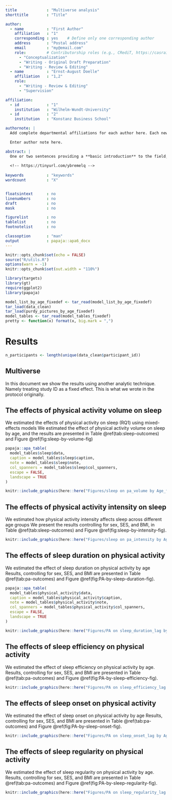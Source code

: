 ```yaml
---
title             : "Multiverse analysis"
shorttitle        : "Title"

author: 
  - name          : "First Author"
    affiliation   : "1"
    corresponding : yes    # Define only one corresponding author
    address       : "Postal address"
    email         : "my@email.com"
    role:         # Contributorship roles (e.g., CRediT, https://casrai.org/credit/)
      - "Conceptualization"
      - "Writing - Original Draft Preparation"
      - "Writing - Review & Editing"
  - name          : "Ernst-August Doelle"
    affiliation   : "1,2"
    role:
      - "Writing - Review & Editing"
      - "Supervision"

affiliation:
  - id            : "1"
    institution   : "Wilhelm-Wundt-University"
  - id            : "2"
    institution   : "Konstanz Business School"

authornote: |
  Add complete departmental affiliations for each author here. Each new line herein must be indented, like this line.

  Enter author note here.

abstract: |
  One or two sentences providing a **basic introduction** to the field,  comprehensible to a scientist in any discipline.
  
  <!-- https://tinyurl.com/ybremelq -->
  
keywords          : "keywords"
wordcount         : "X"


floatsintext      : no
linenumbers       : no
draft             : no
mask              : no

figurelist        : no
tablelist         : no
footnotelist      : no

classoption       : "man"
output            : papaja::apa6_docx
---
```


\renewcommand{\arraystretch}{0.65}

```r
knitr::opts_chunk$set(echo = FALSE)
source("R/utils.R")
options(warn = -1)
knitr::opts_chunk$set(out.width = "110%")
```

```r
library(targets)
library(gt)
require(ggplot2)
library(papaja)
```

```r
model_list_by_age_fixedef <- tar_read(model_list_by_age_fixedef)
tar_load(data_clean)
tar_load(purdy_pictures_by_age_fixedef)
model_tables <- tar_read(model_tables_fixedef)
pretty <- function(x) format(x, big.mark = ",")
```

# Results

```r
n_participants <- length(unique(data_clean$participant_id))
```

## Multiverse

In this document we show the results using another analytic technique. Namely treating study ID as a fixed effect. This is what we wrote in the protocol originally.

## The effects of physical activity volume on sleep

We estimated the effects of physical activity on sleep (RQ1) using mixed-effects models
We estimated the effect of physical activity volume on sleep by age, and the results are presented in Table \@ref(tab:sleep-outcomes) and Figure \@ref(fig:sleep-by-volume-fig)

```r
papaja::apa_table(
  model_tables$sleep$data,
  caption = model_tables$sleep$caption,
  note = model_tables$sleep$note,
  col_spanners = model_tables$sleep$col_spanners,
  escape = FALSE,
  landscape = TRUE
)
```

```r
knitr::include_graphics(here::here("Figures/sleep on pa_volume by Age_fixedef.jpg"), error = FALSE)
```

## The effects of physical activity intensity on sleep

We estimated how physical activity intensity affects sleep across different age groups
We present the results controlling for sex, SES, and BMI, in Table \@ref(tab:sleep-outcomes) and Figure \@ref(fig:sleep-by-intensity-fig).

```r
knitr::include_graphics(here::here("Figures/sleep on pa_intensity by Age_fixedef.jpg"), error = FALSE)
```

## The effects of sleep duration on physical activity

We estimated the effect of sleep duration on physical activity by age
Results, controlling for sex, SES, and BMI are presented in Table \@ref(tab:pa-outcomes) and Figure \@ref(fig:PA-by-sleep-duration-fig).

```r
papaja::apa_table(
  model_tables$physical_activity$data,
  caption = model_tables$physical_activity$caption,
  note = model_tables$physical_activity$note,
  col_spanners = model_tables$physical_activity$col_spanners,
  escape = FALSE,
  landscape = TRUE
)
```

```r
knitr::include_graphics(here::here("Figures/PA on sleep_duration_lag by Age_fixedef.jpg"), error = FALSE)
```

## The effects of sleep efficiency on physical activity

We estimated the effect of sleep efficiency on physical activity by age.
Results, controlling for sex, SES, and BMI are presented in Table \@ref(tab:pa-outcomes) and Figure \@ref(fig:PA-by-sleep-efficiency-fig).

```r
knitr::include_graphics(here::here("Figures/PA on sleep_efficiency_lag by Age_fixedef.jpg"), error = FALSE)
```

## The effects of sleep onset on physical activity

We estimated the effect of sleep onset on physical activity by age
Results, controlling for sex, SES, and BMI are presented in Table \@ref(tab:pa-outcomes) and Figure \@ref(fig:PA-by-sleep-onset-fig).

```r
knitr::include_graphics(here::here("Figures/PA on sleep_onset_lag by Age_fixedef.jpg"), error = FALSE)
```

## The effects of sleep regularity on physical activity

We estimated the effect of sleep regularity on physical activity by age.
Results, controlling for sex, SES, and BMI are presented in Table \@ref(tab:pa-outcomes) and Figure \@ref(fig:PA-by-sleep-regularity-fig).

```r
knitr::include_graphics(here::here("Figures/PA on sleep_regularity_lag by Age_fixedef.jpg"), error = FALSE)
```

